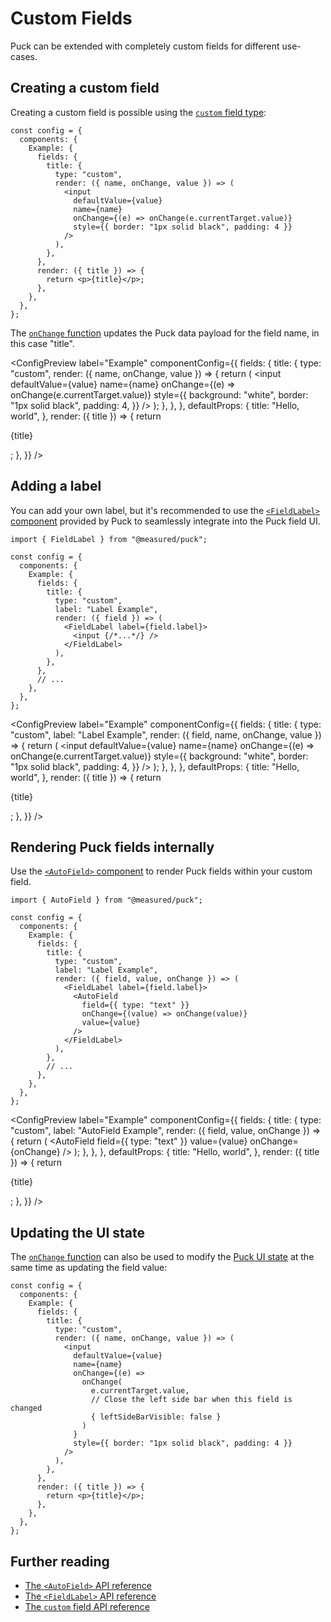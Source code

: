 
# Custom Fields

Puck can be extended with completely custom fields for different use-cases.

## Creating a custom field

Creating a custom field is possible using the [`custom` field type](/docs/api-reference/fields/custom):

```tsx showLineNumbers copy {5-15}
const config = {
  components: {
    Example: {
      fields: {
        title: {
          type: "custom",
          render: ({ name, onChange, value }) => (
            <input
              defaultValue={value}
              name={name}
              onChange={(e) => onChange(e.currentTarget.value)}
              style={{ border: "1px solid black", padding: 4 }}
            />
          ),
        },
      },
      render: ({ title }) => {
        return <p>{title}</p>;
      },
    },
  },
};
```

The [`onChange` function](/docs/api-reference/fields/custom#onchangevalue-ui) updates the Puck data payload for the field name, in this case "title".

<ConfigPreview
  label="Example"
  componentConfig={{
    fields: {
      title: {
        type: "custom",
        render: ({ name, onChange, value }) => {
          return (
            <input
              defaultValue={value}
              name={name}
              onChange={(e) => onChange(e.currentTarget.value)}
              style={{
                background: "white",
                border: "1px solid black",
                padding: 4,
              }}
            />
          );
        },
      },
    },
    defaultProps: {
      title: "Hello, world",
    },
    render: ({ title }) => {
      return <p>{title}</p>;
    },
  }}
/>

## Adding a label

You can add your own label, but it's recommended to use the [`<FieldLabel>` component](/docs/api-reference/components/field-label) provided by Puck to seamlessly integrate into the Puck field UI.

```tsx showLineNumbers copy {1, 11-13}
import { FieldLabel } from "@measured/puck";

const config = {
  components: {
    Example: {
      fields: {
        title: {
          type: "custom",
          label: "Label Example",
          render: ({ field }) => (
            <FieldLabel label={field.label}>
              <input {/*...*/} />
            </FieldLabel>
          ),
        },
      },
      // ...
    },
  },
};
```

<ConfigPreview
  label="Example"
  componentConfig={{
    fields: {
      title: {
        type: "custom",
        label: "Label Example",
        render: ({ field, name, onChange, value }) => {
          return (
            <FieldLabel label={field.label}>
              <input
                defaultValue={value}
                name={name}
                onChange={(e) => onChange(e.currentTarget.value)}
                style={{
                  background: "white",
                  border: "1px solid black",
                  padding: 4,
                }}
              />
            </FieldLabel>
          );
        },
      },
    },
    defaultProps: {
      title: "Hello, world",
    },
    render: ({ title }) => {
      return <p>{title}</p>;
    },
  }}
/>

## Rendering Puck fields internally

Use the [`<AutoField>` component](/docs/api-reference/components/auto-field) to render Puck fields within your custom field.

```tsx showLineNumbers copy {1, 12-16}
import { AutoField } from "@measured/puck";

const config = {
  components: {
    Example: {
      fields: {
        title: {
          type: "custom",
          label: "Label Example",
          render: ({ field, value, onChange }) => (
            <FieldLabel label={field.label}>
              <AutoField
                field={{ type: "text" }}
                onChange={(value) => onChange(value)}
                value={value}
              />
            </FieldLabel>
          ),
        },
        // ...
      },
    },
  },
};
```

<ConfigPreview
  label="Example"
  componentConfig={{
    fields: {
      title: {
        type: "custom",
        label: "AutoField Example",
        render: ({ field, value, onChange }) => {
          return (
            <FieldLabel label={field.label}>
              <AutoField
                field={{ type: "text" }}
                value={value}
                onChange={onChange}
              />
            </FieldLabel>
          );
        },
      },
    },
    defaultProps: {
      title: "Hello, world",
    },
    render: ({ title }) => {
      return <p>{title}</p>;
    },
  }}
/>

## Updating the UI state

The [`onChange` function](/docs/api-reference/fields/custom#onchangevalue-ui) can also be used to modify the [Puck UI state](/docs/api-reference/data-model/app-state#ui) at the same time as updating the field value:

```tsx showLineNumbers copy {14,15}
const config = {
  components: {
    Example: {
      fields: {
        title: {
          type: "custom",
          render: ({ name, onChange, value }) => (
            <input
              defaultValue={value}
              name={name}
              onChange={(e) =>
                onChange(
                  e.currentTarget.value,
                  // Close the left side bar when this field is changed
                  { leftSideBarVisible: false }
                )
              }
              style={{ border: "1px solid black", padding: 4 }}
            />
          ),
        },
      },
      render: ({ title }) => {
        return <p>{title}</p>;
      },
    },
  },
};
```

## Further reading

- [The `<AutoField>` API reference](/docs/api-reference/components/auto-field)
- [The `<FieldLabel>` API reference](/docs/api-reference/components/field-label)
- [The `custom` field API reference](/docs/api-reference/fields/custom)
